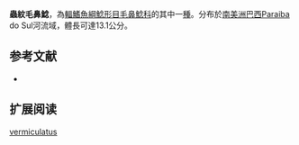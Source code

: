{{Speciesbox
| name = 蟲紋毛鼻鯰
| image = 
| image_width = 
| status = NE
| status_system = IUCN3.1
| genus = Trichomycterus
| species = vermiculatus
| authority = [[Eigenmann|Eigenmann]], 1917
| synonyms = *''Pygidium vermiculatum''<br /><small>Eigenmann, 1917</small>
*''Trichomycterus vermiculatum''<br /><small>Eigenmann, 1917</small>
}}

'''蟲紋毛鼻鯰'''，為[[輻鰭魚綱|輻鰭魚綱]][[鯰形目|鯰形目]][[毛鼻鯰科|毛鼻鯰科]]的其中一[[種|種]]。分布於[[南美洲|南美洲]][[巴西|巴西]]Paraiba do Sul河流域，體長可達13.1公分。

==参考文献==
*{{FishBase_species|genus=Trichomycterus|species=vermiculatus|year=2011|month=12}}

== 扩展阅读 ==
{{refbegin}}
{{wikispecies-inline|Trichomycterus vermiculatus|蟲紋毛鼻鯰}}
{{refend}}
{{Taxonbar|from=Q3767470}}

[[Category:毛鼻鯰属|vermiculatus]]


{{鯰形目小作品}}